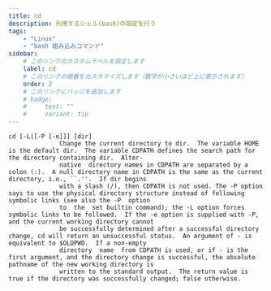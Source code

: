 ```yaml
---
title: cd
description: 利用するシェル(bash)の設定を行う
tags:
    - "Linux"
    - "bash 組み込みコマンド"
sidebar:
    # このリンクのカスタムラベルを設定します
    label: cd
    # このリンクの順番をカスタマイズします（数字が小さいほど上に表示されます）
    order: 2
    # このリンクにバッジを追加します
    # badge:
    #     text: ""
    #     variant: tip
---
```



```
cd [-L|[-P [-e]]] [dir]
              Change the current directory to dir.  The variable HOME is the default dir.  The variable CDPATH defines the search path for the directory containing dir.  Alter‐
              native  directory names in CDPATH are separated by a colon (:).  A null directory name in CDPATH is the same as the current directory, i.e., ``.''.  If dir begins
              with a slash (/), then CDPATH is not used. The -P option says to use the physical directory structure instead of following symbolic links (see also the -P  option
              to  the  set builtin command); the -L option forces symbolic links to be followed.  If the -e option is supplied with -P, and the current working directory cannot
              be successfully determined after a successful directory change, cd will return an unsuccessful status.  An argument of - is equivalent to $OLDPWD.  If a non-empty
              directory  name  from CDPATH is used, or if - is the first argument, and the directory change is successful, the absolute pathname of the new working directory is
              written to the standard output.  The return value is true if the directory was successfully changed; false otherwise.
```
